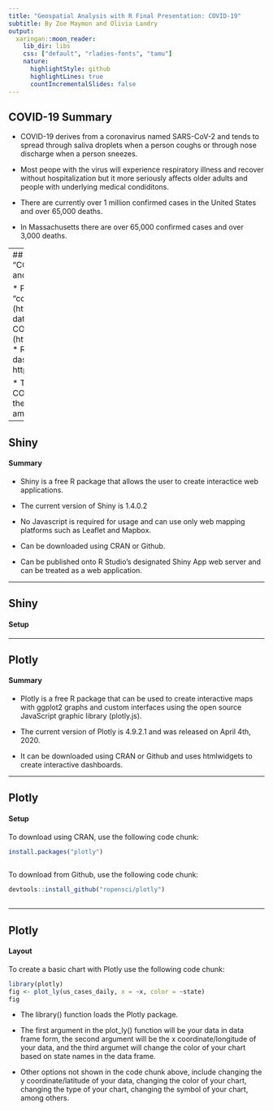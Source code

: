 ```yaml
---
title: "Geospatial Analysis with R Final Presentation: COVID-19"
subtitle: By Zoe Maymon and Olivia Landry
output:
  xaringan::moon_reader:
    lib_dir: libs
    css: ["default", "rladies-fonts", "tamu"]
    nature:
      highlightStyle: github
      highlightLines: true
      countIncrementalSlides: false
---
```

## COVID-19 Summary

* COVID-19 derives from a coronavirus named SARS-CoV-2 and tends to spread through saliva droplets when a person coughs or through nose discharge when a person sneezes.

* Most peope with the virus will experience respiratory illness and recover without hospitalization but it more seriously affects older adults and people with underlying medical condiditons. 

* There are currently over 1 million confirmed cases in the United States and over 65,000 deaths. 

* In Massachusetts there are over 65,000 confirmed cases and over 3,000 deaths.

---
## COVID19clark Package
* Project was based on "COVID19clark" R package, primarily assembled and developed 
by Dr. Lyndon Estes.

* Package is adapted from Rami Krispin's "coronavirus" R package 
(https://github.com/RamiKrispin/coronavirus) and data is gathered from Johns 
Hopkins University COVID-19 data repository 
(https://github.com/CSSEGISandData/COVID-19/).
  * Rami's package was used to create this data dashboard of COVID-19 cases: 
  https://ramikrispin.github.io/coronavirus_dashboard/

* The COVID19clark package summarizes the COVID-19 data from JHU and maps its 
severity in the northeastern United States and graphs the amount of cases and deaths.

---

## Shiny

#### Summary

* Shiny is a free R package that allows the user to create interactice web 
applications. 

* The current version of Shiny is 1.4.0.2

* No Javascript is required for usage and can use only web mapping platforms
such as Leaflet and Mapbox.

* Can be downloaded using CRAN or Github.

* Can be published onto R Studio's designated Shiny App web server and can be 
treated as a web application.

---

## Shiny 

#### Setup


---

## Plotly

#### Summary

* Plotly is a free R package that can be used to create interactive maps with 
ggplot2 graphs and custom interfaces using the open source JavaScript graphic 
library (plotly.js).

* The current version of Plotly is 4.9.2.1 and was released on April 4th, 2020.

* It can be downloaded using CRAN or Github and uses htmlwidgets to create 
interactive dashboards.



---

## Plotly

#### Setup

To download using CRAN, use the following code chunk:

```r

install.packages("plotly")
 
```


To download from Github, use the following code chunk:

```r

devtools::install_github("ropensci/plotly")
 
```


---

## Plotly

#### Layout


To create a basic chart with Plotly use the following code chunk:


```r

library(plotly)
fig <- plot_ly(us_cases_daily, x = ~x, color = ~state)
fig

```

* The library() function loads the Plotly package. 

* The first argument in the plot_ly() function will be your data in data frame 
form, the second argument will be the x coordinate/longitude of your data, and 
the third argumet will change the color of your chart based on state names in 
the data frame. 

* Other options not shown in the code chunk above, include changing the y 
coordinate/latitude of your data, changing the color of your chart, changing the 
type of your chart, changing the symbol of your chart, among others.  

